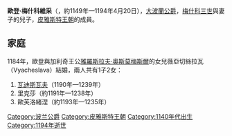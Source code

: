 {{Multiple issues|
{{Unreferenced|time=2021-01-11T02:15:18+00:00}}
{{Expand language|1=en|time=2021-01-11T02:29:15+00:00}}
}}

'''歐登·梅什科維采'''（{{lang-pl|Odon Mieszkowic}}，約1149年—1194年4月20日），[[大波蘭公爵|大波蘭公爵]]，[[梅什科三世|梅什科三世]]與妻子{{le|匈牙利的伊莉莎白 (1128-1154)|Elizabeth of Hungary, Duchess of Greater Poland|匈牙利的伊莉莎白}}的兒子，[[皮雅斯特王朝|皮雅斯特王朝]]的成員。

== 家庭 ==
1184年，歐登與加利奇王公[[雅羅斯拉夫·奧斯莫梅斯爾|雅羅斯拉夫·奧斯莫梅斯爾]]的女兒薇亞切絲拉瓦（Vyacheslava）結婚，兩人共有1子2女：
# [[瓦迪斯瓦夫·歐登尼采|瓦迪斯瓦夫]]（1190年—1239年）
# 里克莎（約1191年—1238年）
# 歐芙洛緒涅（約1193年—1235年）

[[Category:波兰公爵|Category:波兰公爵]]
[[Category:皮雅斯特王朝|Category:皮雅斯特王朝]]
[[Category:1140年代出生|Category:1140年代出生]]
[[Category:1194年逝世|Category:1194年逝世]]